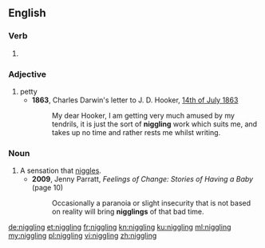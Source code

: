 ==English==

===Verb===
{{head|en|present participle}}

# {{present participle of|niggle|lang=en|nocat=1}}

===Adjective===
{{head|en|adjective}}

# petty
#* '''1863''', Charles Darwin's letter to J. D. Hooker, [http://www.darwinproject.ac.uk/entry-4241 14th of July 1863]
#*: My dear Hooker, I am getting very much amused by my tendrils, it is just the sort of '''niggling''' work which suits me, and takes up no time and rather rests me whilst writing. 

===Noun===
{{en-noun}}

# A sensation that [[niggle]]s.
#* '''2009''', Jenny Parratt, ''Feelings of Change: Stories of Having a Baby'' (page 10)
#*: Occasionally a paranoia or slight insecurity that is not based on reality will bring '''nigglings''' of that bad time.

[[de:niggling]]
[[et:niggling]]
[[fr:niggling]]
[[kn:niggling]]
[[ku:niggling]]
[[ml:niggling]]
[[my:niggling]]
[[pl:niggling]]
[[vi:niggling]]
[[zh:niggling]]